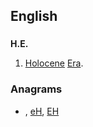 {{also|Appendix:Variations of "he"}}

==English==

==={{abbreviation}}===
'''H.E.'''
# [[Holocene]] [[Era]].

===Anagrams===
* {{alphagram|[[eh#English|eh]]}} , [[eH#English|eH]], [[EH#English|EH]]